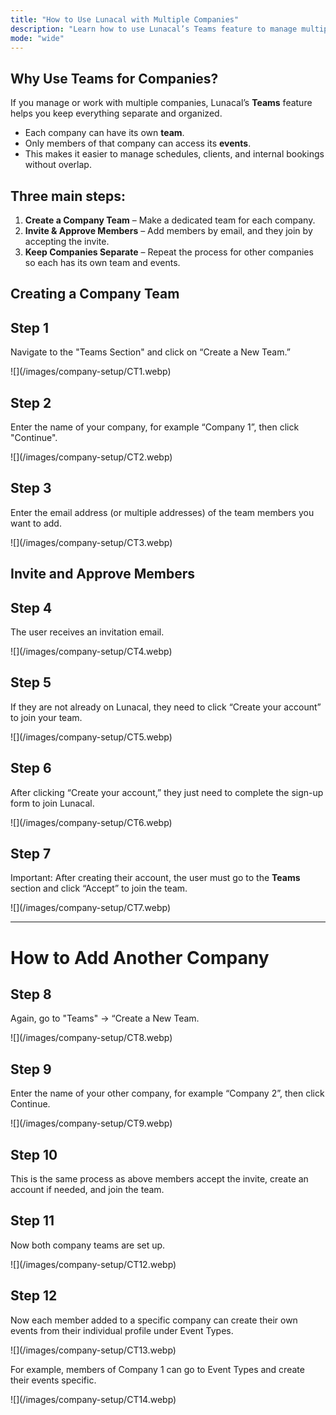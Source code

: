 ```yaml
---
title: "How to Use Lunacal with Multiple Companies"
description: "Learn how to use Lunacal’s Teams feature to manage multiple companies, invite members, and keep events organized without overlap."
mode: "wide"
---
```


## Why Use Teams for Companies?

If you manage or work with multiple companies, Lunacal’s **Teams** feature helps you keep everything separate and organized.

- Each company can have its own **team**.
- Only members of that company can access its **events**.
- This makes it easier to manage schedules, clients, and internal bookings without overlap.

## Three main steps:

1. **Create a Company Team** – Make a dedicated team for each company.
2. **Invite & Approve Members** – Add members by email, and they join by accepting the invite.
3. **Keep Companies Separate** – Repeat the process for other companies so each has its own team and events.

## Creating a Company Team

## Step 1

Navigate to the "Teams Section" and click on “Create a New Team.”

<Frame>
  ![](/images/company-setup/CT1.webp)
</Frame>

## Step 2

Enter the name of your company, for example “Company 1”, then click "Continue".

<Frame>
  ![](/images/company-setup/CT2.webp)
</Frame>

## Step 3

Enter the email address (or multiple addresses) of the team members you want to add.

<Frame>
  ![](/images/company-setup/CT3.webp)
</Frame>

## Invite and Approve Members

## Step 4

The user receives an invitation email.

<Frame>
  ![](/images/company-setup/CT4.webp)
</Frame>

## Step 5

If they are not already on Lunacal, they need to click “Create your account” to join your team.

<Frame>
  ![](/images/company-setup/CT5.webp)
</Frame>

## Step 6

After clicking “Create your account,” they just need to complete the sign-up form to join Lunacal.

<Frame>
  ![](/images/company-setup/CT6.webp)
</Frame>

## Step 7

Important: After creating their account, the user must go to the **Teams** section and click “Accept” to join the team.

<Frame>
  ![](/images/company-setup/CT7.webp)
</Frame>

---

# How to Add Another Company

## Step 8

Again, go to "Teams" → “Create a New Team.

<Frame>
  ![](/images/company-setup/CT8.webp)
</Frame>

## Step 9

Enter the name of your other company, for example “Company 2”, then click Continue.

<Frame>
  ![](/images/company-setup/CT9.webp)
</Frame>

## Step 10

This is the same process as above  members accept the invite, create an account if needed, and join the team.

## Step 11

Now both company teams are set up.

<Frame>
  ![](/images/company-setup/CT12.webp)
</Frame>

## Step 12

Now each member added to a specific company can create their own events from their individual profile under Event Types.

<Frame>
  ![](/images/company-setup/CT13.webp)
</Frame>

For example, members of Company 1 can go to Event Types and create their events specific.

<Frame>
  ![](/images/company-setup/CT14.webp)
</Frame>